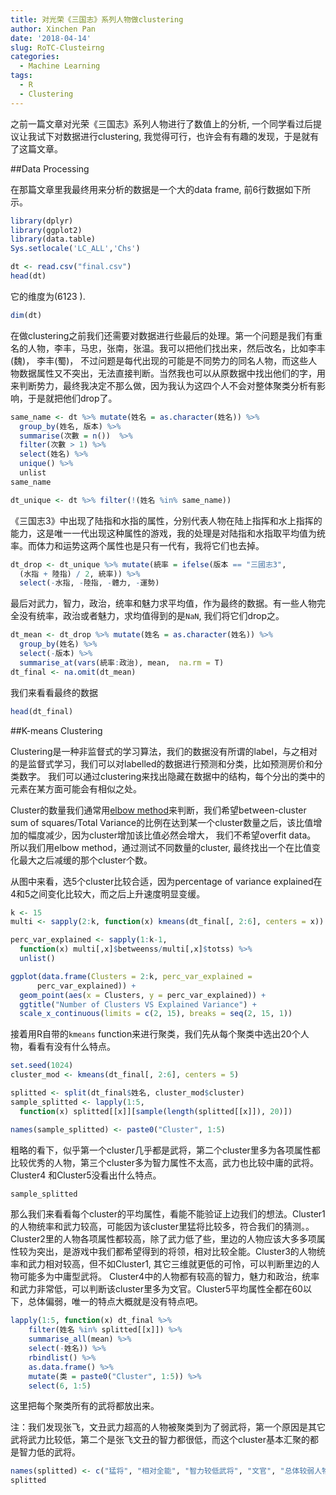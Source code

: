 ```yaml
---
title: 对光荣《三国志》系列人物做clustering
author: Xinchen Pan
date: '2018-04-14'
slug: RoTC-Clusteirng
categories:
  - Machine Learning
tags:
  - R
  - Clustering
---
```


之前一篇文章对光荣《三国志》系列人物进行了数值上的分析, 一个同学看过后提议让我试下对数据进行clustering, 我觉得可行，也许会有有趣的发现，于是就有了这篇文章。

##Data Processing

在那篇文章里我最终用来分析的数据是一个大的data frame, 前6行数据如下所示。

```r
library(dplyr)
library(ggplot2)
library(data.table)
Sys.setlocale('LC_ALL','Chs')
```

```r
dt <- read.csv("final.csv")
head(dt)
```
它的维度为\(6123 \times 11\).
```r
dim(dt)
```

在做clustering之前我们还需要对数据进行些最后的处理。第一个问题是我们有重名的人物，李丰，马忠，张南，张温。我可以把他们找出来，然后改名，比如李丰(魏)， 李丰(蜀)， 不过问题是每代出现的可能是不同势力的同名人物，而这些人物数据属性又不突出，无法直接判断。当然我也可以从原数据中找出他们的字，用来判断势力，最终我决定不那么做，因为我认为这四个人不会对整体聚类分析有影响，于是就把他们drop了。

```r
same_name <- dt %>% mutate(姓名 = as.character(姓名)) %>%
  group_by(姓名, 版本) %>% 
  summarise(次數 = n())  %>% 
  filter(次數 > 1) %>%
  select(姓名) %>%
  unique() %>%
  unlist
same_name
```

```r
dt_unique <- dt %>% filter(!(姓名 %in% same_name))
```

《三国志3》中出现了陆指和水指的属性，分别代表人物在陆上指挥和水上指挥的能力，这是唯一一代出现这种属性的游戏，我的处理是对陆指和水指取平均值为统率。而体力和运势这两个属性也是只有一代有，我将它们也去掉。

```r
dt_drop <- dt_unique %>% mutate(統率 = ifelse(版本 == "三國志3", 
  (水指 + 陸指) / 2, 統率)) %>%
  select(-水指, -陸指, -體力, -運勢)
```

最后对武力，智力，政治，统率和魅力求平均值，作为最终的数据。有一些人物完全没有统率，政治或者魅力，求均值得到的是<code>NaN</code>, 我们将它们drop之。

```r
dt_mean <- dt_drop %>% mutate(姓名 = as.character(姓名)) %>%
  group_by(姓名) %>%
  select(-版本) %>%
  summarise_at(vars(統率:政治), mean,  na.rm = T)
dt_final <- na.omit(dt_mean)
```


我们来看看最终的数据

```r
head(dt_final)
```

##K-means Clustering

Clustering是一种非监督式的学习算法，我们的数据没有所谓的label，与之相对的是监督式学习，我们可以对labelled的数据进行预测和分类，比如预测房价和分类数字。
我们可以通过clustering来找出隐藏在数据中的结构，每个分出的类中的元素在某方面可能会有相似之处。

Cluster的数量我们通常用[elbow method](https://en.wikipedia.org/wiki/Elbow_method_(clustering))来判断，我们希望between-cluster sum of squares/Total Variance的比例在达到某一个cluster数量之后，该比值增加的幅度减少，因为cluster增加该比值必然会增大， 我们不希望overfit data。 所以我们用elbow method，通过测试不同数量的cluster, 最终找出一个在比值变化最大之后减缓的那个cluster个数。


从图中来看，选5个cluster比较合适，因为percentage of variance explained在4和5之间变化比较大，而之后上升速度明显变缓。
```r
k <- 15
multi <- sapply(2:k, function(x) kmeans(dt_final[, 2:6], centers = x))

perc_var_explained <- sapply(1:k-1, 
  function(x) multi[,x]$betweenss/multi[,x]$totss) %>% 
  unlist() 

ggplot(data.frame(Clusters = 2:k, perc_var_explained = 
      perc_var_explained)) + 
  geom_point(aes(x = Clusters, y = perc_var_explained)) +
  ggtitle("Number of Clusters VS Explained Variance") +
  scale_x_continuous(limits = c(2, 15), breaks = seq(2, 15, 1))
```

接着用R自带的<code>kmeans</code> function来进行聚类，我们先从每个聚类中选出20个人物，看看有没有什么特点。
```r
set.seed(1024)
cluster_mod <- kmeans(dt_final[, 2:6], centers = 5)

splitted <- split(dt_final$姓名, cluster_mod$cluster)
sample_splitted <- lapply(1:5, 
  function(x) splitted[[x]][sample(length(splitted[[x]]), 20)])

names(sample_splitted) <- paste0("Cluster", 1:5)
```

粗略的看下，似乎第一个cluster几乎都是武将，第二个cluster里多为各项属性都比较优秀的人物，第三个cluster多为智力属性不太高，武力也比较中庸的武将。Cluster4 和Cluster5没看出什么特点。
```r
sample_splitted
```

那么我们来看看每个cluster的平均属性，看能不能验证上边我们的想法。Cluster1的人物统率和武力较高，可能因为该cluster里猛将比较多，符合我们的猜测。。Cluster2里的人物各项属性都较高，除了武力低了些，里边的人物应该大多多项属性较为突出，是游戏中我们都希望得到的将领，相对比较全能。Cluster3的人物统率和武力相对较高，但不如Cluster1, 其它三维就更低的可怜，可以判断里边的人物可能多为中庸型武将。 Cluster4中的人物都有较高的智力，魅力和政治，统率和武力非常低，可以判断该cluster里多为文官。Cluster5平均属性全都在60以下，总体偏弱，唯一的特点大概就是没有特点吧。


```r
lapply(1:5, function(x) dt_final %>% 
    filter(姓名 %in% splitted[[x]]) %>% 
    summarise_all(mean) %>%
    select(-姓名)) %>%
    rbindlist() %>%
    as.data.frame() %>%
    mutate(类 = paste0("Cluster", 1:5)) %>%
    select(6, 1:5)

```
这里把每个聚类所有的武将都放出来。

注：我们发现张飞，文丑武力超高的人物被聚类到为了弱武将，第一个原因是其它武将武力比较低，第二个是张飞文丑的智力都很低，而这个cluster基本汇聚的都是智力低的武将。
```r
names(splitted) <- c("猛将", "相对全能", "智力较低武将", "文官", "总体较弱人物")
splitted
```

